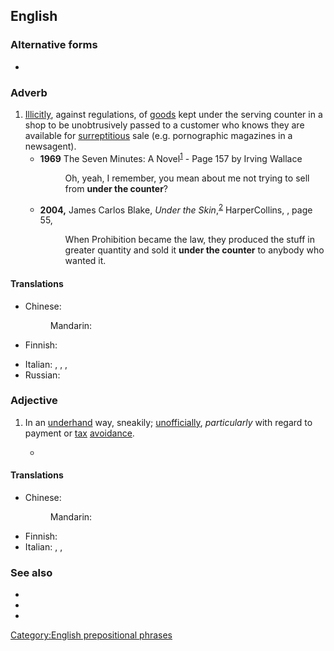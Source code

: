 {{also|under-the-counter}}

==English==

===Alternative forms===
* {{l|en|under-the-counter}}

===Adverb===
{{en-adv|more}}

# [[illicitly|Illicitly]], against regulations, of [[goods]] kept under the serving counter in a shop to be unobtrusively passed to a customer who knows they are available for [[surreptitious]] sale (e.g. pornographic magazines in a newsagent).
#* '''1969''' The Seven Minutes: A Novel<sup>[http://books.google.co.uk/books?id=RUo_AAAAIAAJ&q=%22under+the+counter%22&dq=%22under+the+counter%22]</sup> - Page 157 by Irving Wallace
#*: Oh, yeah, I remember, you mean about me not trying to sell from '''under the counter'''?
#* '''2004,''' James Carlos Blake, ''Under the Skin'',<sup>[http://books.google.com/books?id=fDeZe9KuC4gC]</sup> HarperCollins, {{ISBN|0060542438}}, page 55,
#*: When Prohibition became the law, they produced the stuff in greater quantity and sold it '''under the counter''' to anybody who wanted it.

====Translations====
{{trans-top|illicitly}}
* Chinese:
*: Mandarin: {{t-needed|cmn}}
* Finnish: {{t|fi|[[tiski|tiskin]] [[alta]]}}
{{trans-mid}}
* Italian: {{t+|it|sottobanco}}, {{t+|it|illecitamente}}, {{t+|it|fraudolento}}, {{t+|it|subdolamente}}
* Russian: {{t+|ru|и́з-под полы́}}
{{trans-bottom}}

===Adjective===
{{en-adj}}

# {{lb|en|British|Ireland|colloquial}} In an [[underhand]] way, sneakily; [[unofficially]], ''particularly'' with regard to payment or [[tax]] [[avoidance]].
#* {{quote-web|en|title=Lawlor questioned at Planning probe|passage=This morning he said he could not remember exactly where or how the invoice was written. It was used to cover up an '''under the counter''' payment from the sale of his land in Lucan.|work=RTE News|date=19 Sept 2003|url=http://www.rte.ie/news/2003/0919/planning.html}}

====Translations====
{{trans-top|unofficially}}
* Chinese:
*: Mandarin: {{t-needed|cmn}}
{{trans-mid}}
* Finnish: {{t+|fi|pimeä}}
* Italian: {{t+|it|illecito}}, {{t+|it|fraudolento}}, {{t+|it|irregolare}}
{{trans-bottom}}

===See also===
* {{l|en|under the table}}
* {{l|en|off the books}}
* {{l|en|nixer}}

[[Category:English prepositional phrases]]